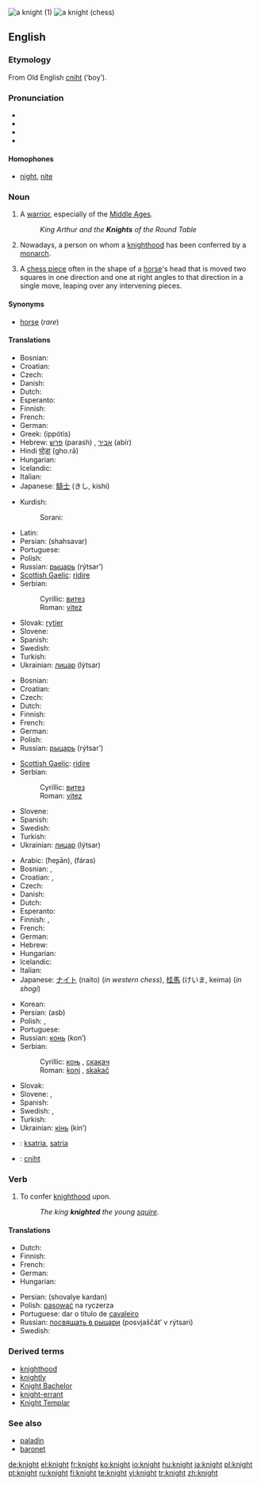 {{see|Knight}}
[[Image:13thcentury knight ilustration.png|thumb|a knight (1)]]
[[Image:Chess knight 0971.jpg|thumb|a knight (chess)]]
==English==

===Etymology===
From Old English [[cniht]] (‘boy’).

===Pronunciation===
*{{enPR|nīt}}
*{{IPA|/naɪt/}}
*{{audio|en-us-knight.ogg|Audio (US)}}
*{{rhymes|aɪt}}

====Homophones====
*[[night]], [[nite]]

===Noun===
{{en-noun}}

# A [[warrior]], especially of the [[Middle Ages]].
#: ''King Arthur and the '''Knights''' of the Round Table''
# Nowadays, a person on whom a [[knighthood]] has been conferred by a [[monarch]].
# {{chess}} A [[chess piece]] often in the shape of a [[horse]]'s head that is moved two squares in one direction and one at right angles to that direction in a single move, leaping over any intervening pieces.

====Synonyms====
*{{i-c|chess piece}} [[horse]] (''rare'')

====Translations====
{{trans-top|warrior, especially of the Middle Ages}}
* Bosnian: {{t-|bs|vitez|m}}
* Croatian: {{t-|hr|vitez|m}}
* Czech: {{t-|cs|rytíř|m}}
* Danish: {{t+|da|ridder}}
* Dutch: {{t+|nl|ridder|m}}
* Esperanto: {{t-|eo|kavaliro|xs=Esperanto}}
* Finnish: {{t-|fi|ritari}}
* French: {{t+|fr|chevalier|m}}
* German: {{t+|de|Ritter|m}}
*Greek: {{t+|el|ιππότης|m|sc=Grek}} (ippótis)
*Hebrew: [[פרש]] (parash) {{m}}, [[אביר]] (abír) {{m}}
*Hindi [[घोड़ा]] (gho.rā) {{m}}
* Hungarian: {{t+|hu|lovag}}
* Icelandic: {{t+|is|riddari|m}}
* Italian: {{t+|it|cavaliere|m}}
*Japanese: [[騎士]] (きし, kishi)
{{trans-mid}}
*Kurdish:
*:Sorani: {{t|ku|سوارا|tr=swara|sc=KUchar}}
* Latin: {{t+|la|eques|m}}
*Persian: {{FAchar|[[شهسوار]]}} (shahsavar)
* Portuguese: {{t-|pt|cavaleiro|m}}
* Polish: {{t-|pl|rycerz|m}}
*Russian: [[рыцарь]] (rýtsar’) {{m}}
*[[Scottish Gaelic]]: [[ridire]] {{m}}
*Serbian:
*:Cyrillic: [[витез#Serbian|витез]] {{m}}
*:Roman: [[vitez#Serbian|vitez]] {{m}}
*Slovak: [[rytier]] {{m}}
* Slovene: {{t+|sl|vitez|m}}
* Spanish: {{t+|es|caballero|m}}
* Swedish: {{t-|sv|knekt|c}}
* Turkish: {{t+|tr|şövalye}}
*Ukrainian: [[лицар]] (lýtsar) {{m}}
{{trans-bottom}}

{{trans-top|person on whom a knighthood has been conferred by a monarch}}
* Bosnian: {{t-|bs|vitez|m}}
* Croatian: {{t-|hr|vitez|m}}
* Czech: {{t-|cs|rytíř|m}}
* Dutch: {{t+|nl|ridder|m}}
* Finnish: {{t-|fi|ritari}}
* French: {{t+|fr|chevalier|m}}
* German: {{t+|de|Ritter|m}}
* Polish: {{t-|pl|rycerz|m}}
*Russian: [[рыцарь]] (rýtsar’) {{m}}
{{trans-mid}}
*[[Scottish Gaelic]]: [[ridire]] {{m}}
*Serbian:
*:Cyrillic: [[витез#Serbian|витез]] {{m}}
*:Roman: [[vitez#Serbian|vitez]] {{m}}
* Slovene: {{t+|sl|vitez|m}}
* Spanish: {{t+|es|caballero|m}}
* Swedish: {{t-|sv|riddare|c}}
* Turkish: {{t+|tr|şövalye}}
*Ukrainian: [[лицар]] (lýtsar) {{m}}
{{trans-bottom}}

{{trans-top|chess piece}}
*Arabic: {{ARchar|[[حصان]]}} (ħeʂān), {{ARchar|[[فرس]]}} (fáras)
* Bosnian: {{t-|bs|konj|m}}, {{t-|bs|skakač|m}}
* Croatian: {{t+|hr|konj|m}}, {{t-|hr|skakač|m}}
* Czech: {{t-|cs|jezdec|m}}
* Danish: {{t-|da|springer}}
* Dutch: {{t+|nl|paard|n}}
* Esperanto: {{t-|eo|ĉevalo|xs=Esperanto}}
* Finnish: {{t+|fi|ratsu}}, {{t+|fi|hevonen}}
* French: {{t+|fr|cavalier|m}}
* German: {{t+|de|Springer|m}}
* Hebrew: {{t-|he|פרש|m|tr=parash|sc=Hebr}}
* Hungarian: {{t-|hu|huszár}}
* Icelandic: {{t+|is|riddari|m}}
* Italian: {{t+|it|cavallo|m}}
*Japanese: [[ナイト]] (naito) (''in western chess''), [[桂馬]] (けいま, keima) (''in shogi'')
{{trans-mid}}
*Korean: {{ko-inline|나이트|naiteu}}
*Persian: {{FAchar|[[اسب]]}} (asb)
* Polish: {{t-|pl|skoczek|m}}, {{t-|pl|konik|m}}
* Portuguese: {{t+|pt|cavalo|m}}
*Russian: [[конь]] (kon’) {{m}}
*Serbian:
*:Cyrillic: [[коњ#Serbian|коњ]] {{m}}, [[скакач#Serbian|скакач]] {{m}}
*:Roman: [[konj#Serbian|konj]] {{m}}, [[skakač#Serbian|skakač]] {{m}}
* Slovak: {{t-|sk|jazdec|m}}
* Slovene: {{t+|sl|konj|m}}, {{t-|sl|skakač|m}}
* Spanish: {{t+|es|caballo|m}}
* Swedish: {{t+|sv|springare|c}}, {{t+|sv|häst|c}}
* Turkish: {{t+|tr|at}}
*Ukrainian: [[кінь]] (kin’) {{m}}
{{trans-bottom}}

{{checktrans}}
{{trans-top|Translations to be categorised}}
*{{ttbc|Indonesian}}: [[ksatria]], [[satria]]
*{{ttbc|Old English}}: [[cniht]]
{{trans-bottom}}

===Verb===
{{en-verb}}

# To confer [[knighthood]] upon.
#:''The king '''knighted''' the young [[squire]]''.

====Translations====
{{trans-top|to confer a knighthood upon}}
* Dutch: {{t-|nl|ridderen}}
* Finnish: {{t-|fi|lyödä ritariksi}}
* French: {{t-|fr|faire chevalier}}
* German: {{t-|de|zum Ritter schlagen}}
* Hungarian: {{t-|hu|lovaggá ütés}}
{{trans-mid}}
*Persian: {{FAchar|[[شوالیه كردن]]}} (shovalye kardan)
*Polish: [[pasować]] na ryczerza
*Portuguese: dar o título de [[cavaleiro]]
*Russian: [[посвящать в рыцари]] (posvjaščát’ v rýtsari)
* Swedish: {{t-|sv|dubba}}
{{trans-bottom}}

===Derived terms===
*[[knighthood]]
*[[knightly]]
*[[Knight Bachelor]]
*[[knight-errant]]
*[[Knight Templar]]

===See also===
*[[paladin]]
*[[baronet]]

[[de:knight]]
[[el:knight]]
[[fr:knight]]
[[ko:knight]]
[[io:knight]]
[[hu:knight]]
[[ja:knight]]
[[pl:knight]]
[[pt:knight]]
[[ru:knight]]
[[fi:knight]]
[[te:knight]]
[[vi:knight]]
[[tr:knight]]
[[zh:knight]]